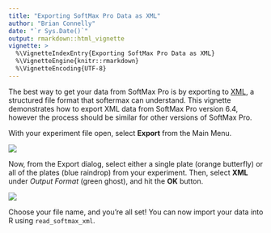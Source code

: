 ```yaml
---
title: "Exporting SoftMax Pro Data as XML"
author: "Brian Connelly"
date: "`r Sys.Date()`"
output: rmarkdown::html_vignette
vignette: >
  %\VignetteIndexEntry{Exporting SoftMax Pro Data as XML}
  %\VignetteEngine{knitr::rmarkdown}
  %\VignetteEncoding{UTF-8}
---
```


The best way to get your data from SoftMax Pro is by exporting to [XML](https://en.wikipedia.org/wiki/XML), a structured file format that softermax can understand.
This vignette demonstrates how to export XML data from SoftMax Pro version 6.4, however the process should be similar for other versions of SoftMax Pro.

With your experiment file open, select **Export** from the Main Menu.

![](export-main_menu.png)

Now, from the Export dialog, select either a single plate (orange butterfly) or all of the plates (blue raindrop) from your experiment.
Then, select **XML** under *Output Format* (green ghost), and hit the **OK** button.

![](export-details.png)

Choose your file name, and you're all set!
You can now import your data into R using `read_softmax_xml`.
